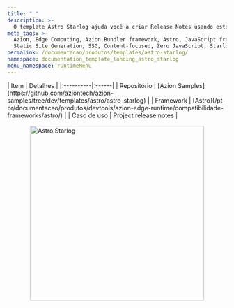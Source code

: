 ```yaml
---
title: " "
description: >-
  O template Astro Starlog ajuda você a criar Release Notes usando este tema para Astro.
meta_tags: >-
  Azion, Edge Computing, Azion Bundler framework, Astro, JavaScript frameworks,
  Static Site Generation, SSG, Content-focused, Zero JavaScript, Starlog
permalink: /documentacao/produtos/templates/astro-starlog/
namespace: documentation_template_landing_astro_starlog
menu_namespace: runtimeMenu
---
```



<div class="[&_.flex.flex-col]:!gap-4 [&_.flex.flex-col]:md:!gap-8 [&_.flex.flex-col]:2xl:!gap-16">
  <HeroHome
    title="Astro Starlog"
    description="O template Astro Starlog ajuda você a criar Release Notes usando este tema para Astro. "
    logos={[]}
    buttons={[
      { label: "Deploy template", link: "https://console.azion.com/create/astro/astro-starlog", outlined: false, icon: "ai ai-azion", iconPos: "left" },
      { label: "Ver demo", link: "https://rxgz5i4yxn.map.azionedge.net/", severity: "secondary" }
    ]}
  />
</div>

<div style="display: flex; gap: 1rem; align-items: center; flex-direction: row; flex-wrap: wrap;">
  <div style="flex: 1; min-width: 300px;">
    | Item | Detalhes |
    |:----------|:------|
    | Repositório | [Azion Samples](https://github.com/aziontech/azion-samples/tree/dev/templates/astro/astro-starlog) |
    | Framework | [Astro](/pt-br/documentacao/produtos/devtools/azion-edge-runtime/compatibilidade-frameworks/astro/) |
    | Caso de uso | Project release notes |
  </div>
  <div style="display: flex; justify-content: center; align-items: center; flex: 1; min-width: 300px;">
    <img src="/assets/docs/images/uploads/template-showcase/astro/astro-starlog.png" width="400" alt="Astro Starlog" style="max-width: 100%; height: auto;" />
  </div>
</div>
